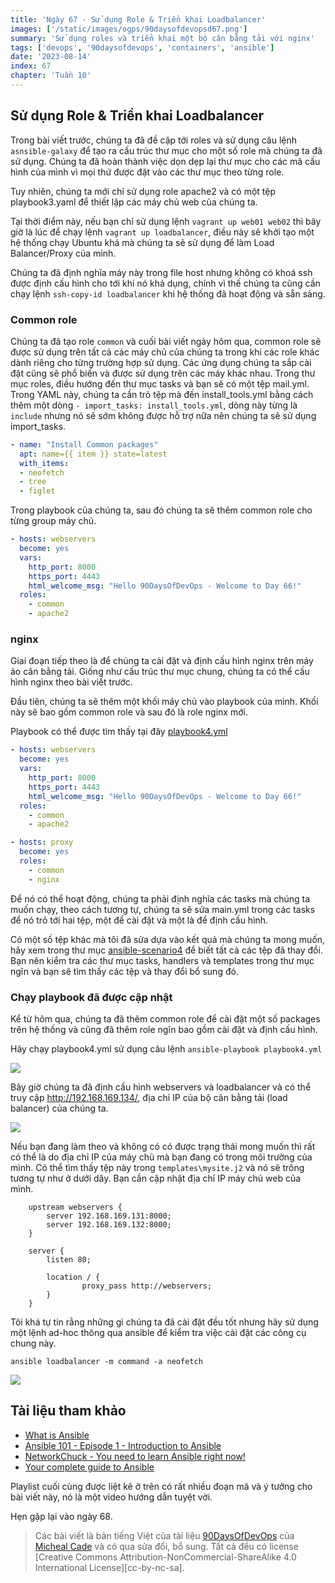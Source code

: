 ```yaml
---
title: 'Ngày 67 - Sử dụng Role & Triển khai Loadbalancer'
images: ['/static/images/ogps/90daysofdevopsd67.png']
summary: 'Sử dụng roles và triển khai một bộ cân bằng tải với nginx'
tags: ['devops', '90daysofdevops', 'containers', 'ansible']
date: '2023-08-14'
index: 67
chapter: 'Tuần 10'
---
```


<TOCInline toc={props.toc} asDisclosure />

## Sử dụng Role & Triển khai Loadbalancer

Trong bài viết trước, chúng ta đã đề cập tới roles và sử dụng câu lệnh `asnsible-galaxy` để tạo ra cấu trúc thư mục cho một số role mà chúng ta đã sử dụng. Chúng ta đã hoàn thành việc dọn dẹp lại thư mục cho các mã cấu hình của mình vì mọi thứ được đặt vào các thư mục theo từng role.

Tuy nhiên, chúng ta mới chỉ sử dụng role apache2 và có một tệp playbook3.yaml để thiết lập các máy chủ web của chúng ta.

Tại thời điểm này, nếu bạn chỉ sử dụng lệnh `vagrant up web01 web02` thì bây giờ là lúc để chạy lệnh `vagrant up loadbalancer`, điều này sẽ khởi tạo một hệ thống chạy Ubuntu khá mà chúng ta sẽ sử dụng để làm Load Balancer/Proxy của mình.

Chúng ta đã định nghĩa máy này trong file host nhưng không có khoá ssh được định cấu hình cho tới khi nó khả dụng, chính vì thế chúng ta cũng cần chạy lệnh `ssh-copy-id loadbalancer` khi hệ thống đã hoạt động và sẵn sàng.

### Common role

Chúng ta đã tạo role `common` và cuối bài viết ngày hôm qua, common role sẽ được sử dụng trên tất cả các máy chủ của chúng ta trong khi các role khác dành riêng cho từng trường hợp sử dụng. Các ứng dụng chúng ta sắp cài đặt cũng sẽ phổ biến và được sử dụng trên các máy khác nhau. Trong thư mục roles, điều hướng đến thư mục tasks và bạn sẽ có một tệp mail.yml. Trong YAML này, chúng ta cần trỏ tệp mà đến install_tools.yml bằng cách thêm một dòng `- import_tasks: install_tools.yml`, dòng này từng là `include` nhưng nó sẽ sớm không được hỗ trợ nữa nên chúng ta sẽ sử dụng import_tasks.

```Yaml
- name: "Install Common packages"
  apt: name={{ item }} state=latest
  with_items:
  - neofetch
  - tree
  - figlet
```

Trong playbook của chúng ta, sau đó chúng ta sẽ thêm common role cho từng group máy chủ.

```Yaml
- hosts: webservers
  become: yes
  vars:
    http_port: 8000
    https_port: 4443
    html_welcome_msg: "Hello 90DaysOfDevOps - Welcome to Day 66!"
  roles:
    - common
    - apache2
```

### nginx

Giai đoạn tiếp theo là để chúng ta cài đặt và định cấu hình nginx trên máy ảo cân bằng tải. Giống như cấu trúc thư mục chung, chúng ta có thể cấu hình nginx theo bài viết trước.

Đầu tiên, chúng ta sẽ thêm một khối máy chủ vào playbook của mình. Khối này sẽ bao gồm common role và sau đó là role nginx mới.

Playbook có thể được tìm thấy tại đây [playbook4.yml](https://github.com/vntechies/90DaysOfDevOps/tree/main/2022/Days/Configmgmt/ansible-scenario4/playbook4.yml)

```Yaml
- hosts: webservers
  become: yes
  vars:
    http_port: 8000
    https_port: 4443
    html_welcome_msg: "Hello 90DaysOfDevOps - Welcome to Day 66!"
  roles:
    - common
    - apache2

- hosts: proxy
  become: yes
  roles:
    - common
    - nginx
```

Để nó có thể hoạt động, chúng ta phải định nghĩa các tasks mà chúng ta muốn chạy, theo cách tương tự, chúng ta sẽ sửa main.yml trong các tasks để nó trỏ tới hai tệp, một để cài đặt và một là để định cấu hình.

Có một số tệp khác mà tôi đã sửa dựa vào kết quả mà chúng ta mong muốn, hãy xem trong thư mục [ansible-scenario4](https://github.com/vntechies/90DaysOfDevOps/tree/main/2022/Days/Configmgmt/ansible-scenario4) để biết tất cả các tệp đã thay đổi. Bạn nên kiểm tra các thư mục tasks, handlers và templates trong thư mục ngĩn và bạn sẽ tìm thấy các tệp và thay đổi bổ sung đó.

### Chạy playbook đã được cập nhật

Kể từ hôm qua, chúng ta đã thêm common role để cài đặt một số packages trên hệ thống và cũng đã thêm role ngĩn bao gồm cài đặt và định cấu hình.

Hãy chạy playbook4.yml sử dụng câu lệnh `ansible-playbook playbook4.yml`

![](/static/images/assets/Day67_config1.png)

Bây giờ chúng ta đã định cấu hình webservers và loadbalancer và có thể truy cập http://192.168.169.134/, địa chỉ IP của bộ cân bằng tải (load balancer) của chúng ta.

![](/static/images/assets/Day67_config2.png)

Nếu bạn đang làm theo và không có có được trạng thái mong muốn thì rất có thể là do địa chỉ IP của máy chủ mà bạn đang có trong môi trường của mình. Có thể tìm thấy tệp này trong `templates\mysite.j2` và nó sẽ trông tương tự như ở dưới dây. Bạn cần cập nhật địa chỉ IP máy chủ web của mình.

```J2
    upstream webservers {
        server 192.168.169.131:8000;
        server 192.168.169.132:8000;
    }

    server {
        listen 80;

        location / {
                proxy_pass http://webservers;
        }
    }
```

Tôi khá tự tin rằng những gì chúng ta đã cài đặt đều tốt nhưng hãy sử dụng một lệnh ad-hoc thông qua ansible để kiểm tra việc cài đặt các công cụ chung này.

`ansible loadbalancer -m command -a neofetch`

![](/static/images/assets/Day67_config3.png)

## Tài liệu tham khảo

- [What is Ansible](https://www.youtube.com/watch?v=1id6ERvfozo)
- [Ansible 101 - Episode 1 - Introduction to Ansible](https://www.youtube.com/watch?v=goclfp6a2IQ)
- [NetworkChuck - You need to learn Ansible right now!](https://www.youtube.com/watch?v=5hycyr-8EKs&t=955s)
- [Your complete guide to Ansible](https://www.youtube.com/playlist?list=PLnFWJCugpwfzTlIJ-JtuATD2MBBD7_m3u)

Playlist cuối cùng được liệt kê ở trên có rất nhiều đoạn mã và ý tưởng cho bài viết này, nó là một video hướng dẫn tuyệt vời.

Hẹn gặp lại vào ngày 68.

> Các bài viết là bản tiếng Việt của tài liệu [90DaysOfDevOps](https://github.com/MichaelCade/90DaysOfDevOps/tree/main/2022/Days) của [Micheal Cade](https://twitter.com/MichaelCade1) và có qua sửa đổi, bổ sung. Tất cả đều có license [Creative Commons Attribution-NonCommercial-ShareAlike 4.0 International License][cc-by-nc-sa].
